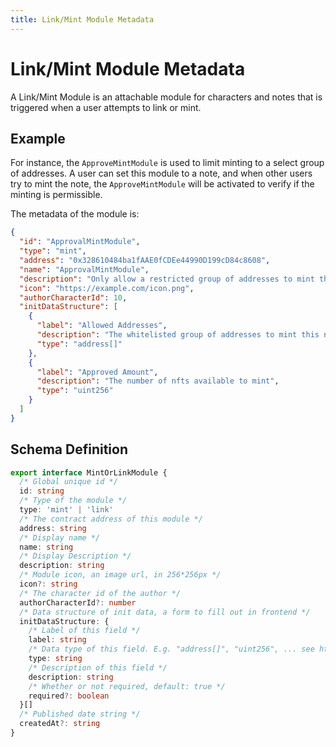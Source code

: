 ```yaml
---
title: Link/Mint Module Metadata
---
```


# Link/Mint Module Metadata

A Link/Mint Module is an attachable module for characters and notes that is triggered when a user attempts to link or mint.

## Example

For instance, the `ApproveMintModule` is used to limit minting to a select group of addresses. A user can set this module to a note, and when other users try to mint the note, the `ApproveMintModule` will be activated to verify if the minting is permissible.

The metadata of the module is:

```json
{
  "id": "ApprovalMintModule",
  "type": "mint",
  "address": "0x328610484ba1fAAE0fCDEe44990D199cD84c8608",
  "name": "ApprovalMintModule",
  "description": "Only allow a restricted group of addresses to mint the note, with limited number of mints",
  "icon": "https://example.com/icon.png",
  "authorCharacterId": 10,
  "initDataStructure": [
    {
      "label": "Allowed Addresses",
      "description": "The whitelisted group of addresses to mint this note",
      "type": "address[]"
    },
    {
      "label": "Approved Amount",
      "description": "The number of nfts available to mint",
      "type": "uint256"
    }
  ]
}
```

## Schema Definition

```ts
export interface MintOrLinkModule {
  /* Global unique id */
  id: string
  /* Type of the module */
  type: 'mint' | 'link'
  /* The contract address of this module */
  address: string
  /* Display name */
  name: string
  /* Display Description */
  description: string
  /* Module icon, an image url, in 256*256px */
  icon?: string
  /* The character id of the author */
  authorCharacterId?: number
  /* Data structure of init data, a form to fill out in frontend */
  initDataStructure: {
    /* Label of this field */
    label: string
    /* Data type of this field. E.g. "address[]", "uint256", ... see https://docs.soliditylang.org/en/latest/abi-spec.html#types */
    type: string
    /* Description of this field */
    description: string
    /* Whether or not required, default: true */
    required?: boolean
  }[]
  /* Published date string */
  createdAt?: string
}
```
